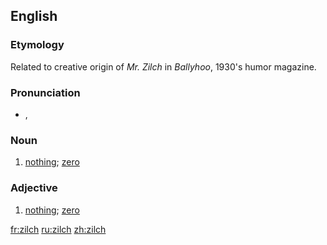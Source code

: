 ==English==
===Etymology===
Related to creative origin of ''Mr. Zilch'' in ''Ballyhoo'', 1930's humor magazine.

===Pronunciation===
* {{a|UK}} {{IPA|/zɪltʃ/}}, {{SAMPA|/zIltS/}}

===Noun===
{{en-noun|pl=zilches}}

# [[nothing]]; [[zero]]

===Adjective===
{{en-adj}}

# [[nothing]]; [[zero]]

[[fr:zilch]]
[[ru:zilch]]
[[zh:zilch]]